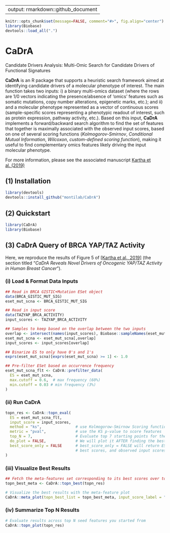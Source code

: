 
---
output: rmarkdown::github_document
---

<!-- README.md is generated from README.Rmd. Please edit that file -->

```r
knitr::opts_chunk$set(message=FALSE, comment="#>", fig.align="center")
library(Biobase)
devtools::load_all(".")
```

# CaDrA

<!-- badges: start -->
<!-- [![R-CMD-check](https://github.com/montilab/CaDrA/workflows/R-CMD-check/badge.svg)](https://github.com/montilab/CaDrA/actions) -->
<!-- badges: end -->
  
Candidate Drivers Analysis: Multi-Omic Search for Candidate Drivers of Functional Signatures

**CaDrA** is an R package that supports a heuristic search framework aimed at identifying candidate drivers of a molecular phenotype of interest. The main function takes two inputs: i) a binary multi-omics dataset (where the rows are 1/0 vectors indicating the presence/absence of 'omics' features such as somatic mutations, copy number alterations, epigenetic marks, etc.); and ii) and a molecular phenotype represented as a vector of continuous scores (sample-specific scores representing a phenotypic readout of interest, such as protein expression, pathway activity, etc.). Based on this input, **CaDrA** implements a forward/backward search algorithm to find the set of features that together is maximally associated with the observed input scores, based on one of several scoring functions (*Kolmogorov-Smirnov*, *Conditional Mutual Information*, *Wilcoxon*, *custom-defined scoring function*), making it useful to find complementary omics features likely driving the input molecular phenotype.

For more information, please see the associated manuscript [Kartha et al. (2019)](https://www.frontiersin.org/articles/10.3389/fgene.2019.00121/full)

## (1) Installation

```r
library(devtools)
devtools::install_github("montilab/CaDrA")
```

## (2) Quickstart

```r
library(CaDrA)
library(Biobase)
```

## (3) CaDrA Query of BRCA YAP/TAZ Activity

Here, we reproduce the results of Figure 5 of [[Kartha et al., 2019]](https://www.frontiersin.org/articles/10.3389/fgene.2019.00121/full) (the section titled "_CaDrA Reveals Novel Drivers of Oncogenic YAP/TAZ Activity in Human Breast Cancer_").

### (i) Load & Format Data Inputs

```r

## Read in BRCA GISTIC+Mutation ESet object
data(BRCA_GISTIC_MUT_SIG)
eset_mut_scna <- BRCA_GISTIC_MUT_SIG

## Read in input score
data(TAZYAP_BRCA_ACTIVITY)
input_scores <- TAZYAP_BRCA_ACTIVITY

## Samples to keep based on the overlap between the two inputs
overlap <- intersect(names(input_scores), Biobase::sampleNames(eset_mut_scna))
eset_mut_scna <- eset_mut_scna[,overlap]
input_scores <- input_scores[overlap]

## Binarize ES to only have 0's and 1's
exprs(eset_mut_scna)[exprs(eset_mut_scna) >= 1] <- 1.0

## Pre-filter ESet based on occurrence frequency
eset_mut_scna_flt <- CaDrA::prefilter_data(
  ES = eset_mut_scna,
  max.cutoff = 0.6,  # max frequency (60%)
  min.cutoff = 0.03 # min frequency (3%)
) 

```

### (ii) Run CaDrA

```r

topn_res <- CaDrA::topn_eval(
  ES = eset_mut_scna_flt,
  input_score = input_scores,
  method = "ks",               # use Kolmogorow-Smirnow Scoring function 
  metric = "pval",             # use the KS p-value to score features
  top_N = 7,                   # Evaluate top 7 starting points for the search
  do_plot = FALSE,             # We will plot it AFTER finding the best hits
  best_score_only = FALSE      # best_score_only = FALSE will return ESet, its corresponding
                               # best scores, and observed input scores for top 7 features searches
)

```

### (iii) Visualize Best Results

```r

## Fetch the meta-features set corresponding to its best scores over top N features searches
topn_best_meta <- CaDrA::topn_best(topn_res)

# Visualize the best results with the meta-feature plot
CaDrA::meta_plot(topn_best_list = topn_best_meta, input_score_label = "YAP/TAZ Activity")

```

### (iv) Summarize Top N Results

```r

# Evaluate results across top N seed features you started from
CaDrA::topn_plot(topn_res) 

```


